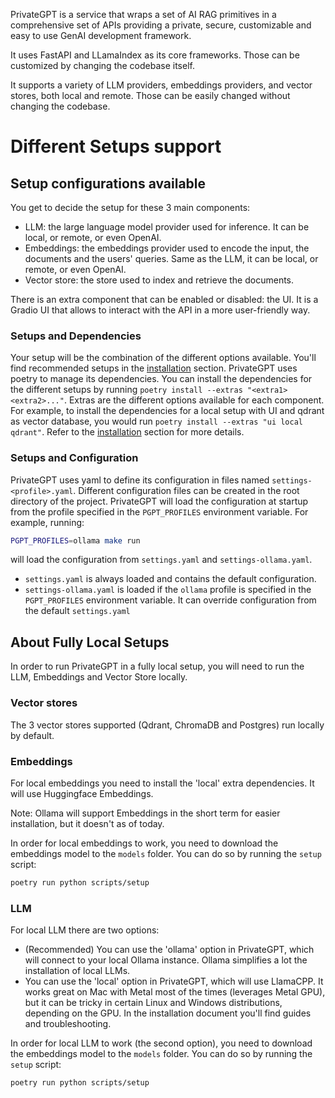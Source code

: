 PrivateGPT is a service that wraps a set of AI RAG primitives in a comprehensive set of APIs providing a private, secure, customizable and easy to use GenAI development framework.

It uses FastAPI and LLamaIndex as its core frameworks. Those can be customized by changing the codebase itself.

It supports a variety of LLM providers, embeddings providers, and vector stores, both local and remote. Those can be easily changed without changing the codebase.

# Different Setups support

## Setup configurations available
You get to decide the setup for these 3 main components:
- LLM: the large language model provider used for inference. It can be local, or remote, or even OpenAI.
- Embeddings: the embeddings provider used to encode the input, the documents and the users' queries. Same as the LLM, it can be local, or remote, or even OpenAI.
- Vector store: the store used to index and retrieve the documents.

There is an extra component that can be enabled or disabled: the UI. It is a Gradio UI that allows to interact with the API in a more user-friendly way.

### Setups and Dependencies
Your setup will be the combination of the different options available. You'll find recommended setups in the [installation](/installation) section.
PrivateGPT uses poetry to manage its dependencies. You can install the dependencies for the different setups by running `poetry install --extras "<extra1> <extra2>..."`.
Extras are the different options available for each component. For example, to install the dependencies for a local setup with UI and qdrant as vector database, you would run `poetry install --extras "ui local qdrant"`.
Refer to the [installation](/installation) section for more details.

### Setups and Configuration
PrivateGPT uses yaml to define its configuration in files named `settings-<profile>.yaml`.
Different configuration files can be created in the root directory of the project.
PrivateGPT will load the configuration at startup from the profile specified in the `PGPT_PROFILES` environment variable.
For example, running:
```bash
PGPT_PROFILES=ollama make run
```
will load the configuration from `settings.yaml` and `settings-ollama.yaml`.
- `settings.yaml` is always loaded and contains the default configuration.
- `settings-ollama.yaml` is loaded if the `ollama` profile is specified in the `PGPT_PROFILES` environment variable. It can override configuration from the default `settings.yaml`

## About Fully Local Setups
In order to run PrivateGPT in a fully local setup, you will need to run the LLM, Embeddings and Vector Store locally.
### Vector stores
The 3 vector stores supported (Qdrant, ChromaDB and Postgres) run locally by default.
### Embeddings
For local embeddings you need to install the 'local' extra dependencies. It will use Huggingface Embeddings.

Note: Ollama will support Embeddings in the short term for easier installation, but it doesn't as of today.

In order for local embeddings to work, you need to download the embeddings model to the `models` folder. You can do so by running the `setup` script:
```bash
poetry run python scripts/setup
```
### LLM
For local LLM there are two options:
* (Recommended) You can use the 'ollama' option in PrivateGPT, which will connect to your local Ollama instance. Ollama simplifies a lot the installation of local LLMs.
* You can use the 'local' option in PrivateGPT, which will use LlamaCPP. It works great on Mac with Metal most of the times (leverages Metal GPU), but it can be tricky in certain Linux and Windows distributions, depending on the GPU. In the installation document you'll find guides and troubleshooting.

In order for local LLM to work (the second option), you need to download the embeddings model to the `models` folder. You can do so by running the `setup` script:
```bash
poetry run python scripts/setup
```